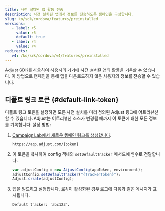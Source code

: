 ```yaml
---
title: 사전 설치된 앱 활동 전송
description: 사전 설치된 앱에서 정보를 전송하도록 캠페인을 구성합니다.
slug: ko/sdk/cordova/features/preinstalled
versions:
   - label: v5
     value: v5
     default: true
   - label: v4
     value: v4
redirects:
   v4: /ko/sdk/cordova/v4/features/preinstalled
---
```


Adjust SDK를 사용하여 사용자의 기기에 사전 설치된 앱의 활동을 기록할 수 있습니다. 이 방법으로 캠페인을 통해 앱을 다운로드하지 않은 사용자의 정보를 전송할 수 있습니다.

## 디폴트 링크 토큰 {#default-link-token}

디폴트 링크 토큰을 설정하면 모든 사전 설치를 미리 정의된 Adjust 링크에 어트리뷰션할 수 있습니다. Adjust는 어트리뷰션 소스가 변경될 때까지 이 토큰에 대한 모든 정보를 기록합니다. 설정 방법:

1. [Campaign Lab에서 새로운 캠페인 링크를 생성합니다](https://help.adjust.com/ko/article/links).

   ```text
   https://app.adjust.com/{token}
   ```

2. 이 토큰을 복사하여 config 객체의 `setDefaultTracker` 메서드에 인수로 전달합니다.

   ```js
   var adjustConfig = new AdjustConfig(appToken, environment);
   adjustConfig.setDefaultTracker("{TrackerToken}");
   Adjust.create(adjustConfig);
   ```

3. 앱을 빌드하고 실행합니다. 로깅이 활성화된 경우 로그에 다음과 같은 메시지가 표시됩니다.

   ```text
   Default tracker: 'abc123'.
   ```
